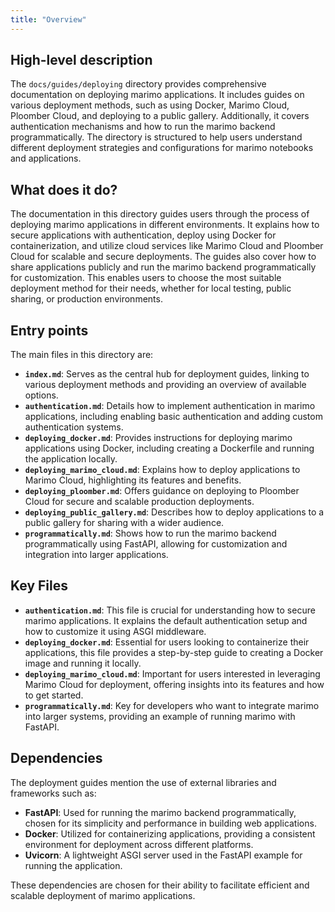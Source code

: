 ```yaml
---
title: "Overview"
---
```


## High-level description

The `docs/guides/deploying` directory provides comprehensive documentation on deploying marimo applications. It includes guides on various deployment methods, such as using Docker, Marimo Cloud, Ploomber Cloud, and deploying to a public gallery. Additionally, it covers authentication mechanisms and how to run the marimo backend programmatically. The directory is structured to help users understand different deployment strategies and configurations for marimo notebooks and applications.

## What does it do?

The documentation in this directory guides users through the process of deploying marimo applications in different environments. It explains how to secure applications with authentication, deploy using Docker for containerization, and utilize cloud services like Marimo Cloud and Ploomber Cloud for scalable and secure deployments. The guides also cover how to share applications publicly and run the marimo backend programmatically for customization. This enables users to choose the most suitable deployment method for their needs, whether for local testing, public sharing, or production environments.

## Entry points

The main files in this directory are:

- **`index.md`**: Serves as the central hub for deployment guides, linking to various deployment methods and providing an overview of available options.
- **`authentication.md`**: Details how to implement authentication in marimo applications, including enabling basic authentication and adding custom authentication systems.
- **`deploying_docker.md`**: Provides instructions for deploying marimo applications using Docker, including creating a Dockerfile and running the application locally.
- **`deploying_marimo_cloud.md`**: Explains how to deploy applications to Marimo Cloud, highlighting its features and benefits.
- **`deploying_ploomber.md`**: Offers guidance on deploying to Ploomber Cloud for secure and scalable production deployments.
- **`deploying_public_gallery.md`**: Describes how to deploy applications to a public gallery for sharing with a wider audience.
- **`programmatically.md`**: Shows how to run the marimo backend programmatically using FastAPI, allowing for customization and integration into larger applications.

## Key Files

- **`authentication.md`**: This file is crucial for understanding how to secure marimo applications. It explains the default authentication setup and how to customize it using ASGI middleware.
- **`deploying_docker.md`**: Essential for users looking to containerize their applications, this file provides a step-by-step guide to creating a Docker image and running it locally.
- **`deploying_marimo_cloud.md`**: Important for users interested in leveraging Marimo Cloud for deployment, offering insights into its features and how to get started.
- **`programmatically.md`**: Key for developers who want to integrate marimo into larger systems, providing an example of running marimo with FastAPI.

## Dependencies

The deployment guides mention the use of external libraries and frameworks such as:

- **FastAPI**: Used for running the marimo backend programmatically, chosen for its simplicity and performance in building web applications.
- **Docker**: Utilized for containerizing applications, providing a consistent environment for deployment across different platforms.
- **Uvicorn**: A lightweight ASGI server used in the FastAPI example for running the application.

These dependencies are chosen for their ability to facilitate efficient and scalable deployment of marimo applications.